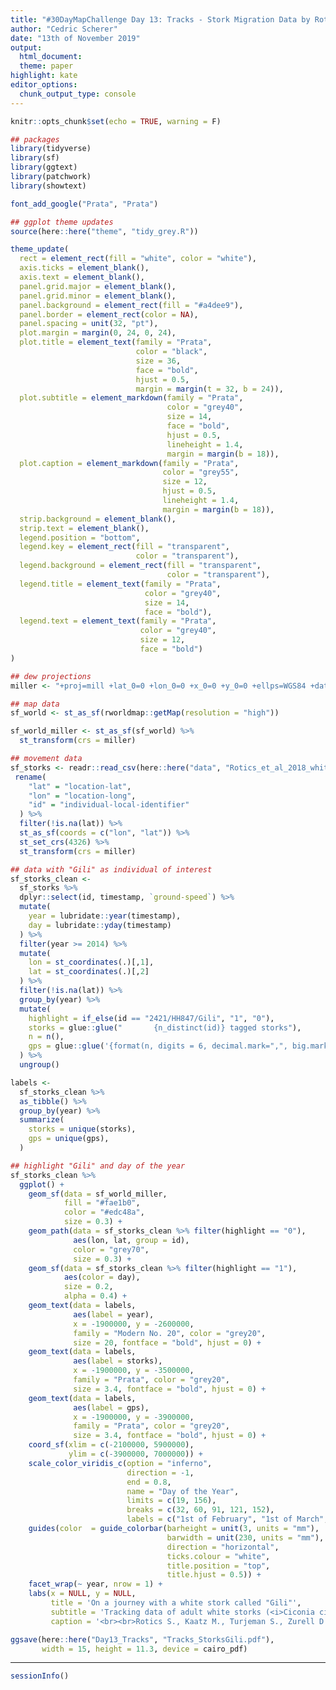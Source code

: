 ```yaml
---
title: "#30DayMapChallenge Day 13: Tracks - Stork Migration Data by Roticas et al. 2018 via Movebank.org"
author: "Cedric Scherer"
date: "13th of November 2019"
output:
  html_document:
  theme: paper
highlight: kate
editor_options:
  chunk_output_type: console
---
```

  
```r
knitr::opts_chunk$set(echo = TRUE, warning = F)
```

```r
## packages
library(tidyverse)
library(sf)
library(ggtext)
library(patchwork)
library(showtext)

font_add_google("Prata", "Prata")

## ggplot theme updates
source(here::here("theme", "tidy_grey.R"))

theme_update(
  rect = element_rect(fill = "white", color = "white"),
  axis.ticks = element_blank(),
  axis.text = element_blank(),
  panel.grid.major = element_blank(),
  panel.grid.minor = element_blank(),
  panel.background = element_rect(fill = "#a4dee9"),
  panel.border = element_rect(color = NA),
  panel.spacing = unit(32, "pt"), 
  plot.margin = margin(0, 24, 0, 24),
  plot.title = element_text(family = "Prata", 
                            color = "black",
                            size = 36,  
                            face = "bold", 
                            hjust = 0.5,
                            margin = margin(t = 32, b = 24)),
  plot.subtitle = element_markdown(family = "Prata", 
                                   color = "grey40", 
                                   size = 14,
                                   face = "bold",
                                   hjust = 0.5, 
                                   lineheight = 1.4,
                                   margin = margin(b = 18)),
  plot.caption = element_markdown(family = "Prata", 
                                  color = "grey55", 
                                  size = 12, 
                                  hjust = 0.5, 
                                  lineheight = 1.4,
                                  margin = margin(b = 18)),
  strip.background = element_blank(),
  strip.text = element_blank(),
  legend.position = "bottom",
  legend.key = element_rect(fill = "transparent", 
                            color = "transparent"),
  legend.background = element_rect(fill = "transparent", 
                                   color = "transparent"),
  legend.title = element_text(family = "Prata", 
                              color = "grey40", 
                              size = 14, 
                              face = "bold"),
  legend.text = element_text(family = "Prata", 
                             color = "grey40", 
                             size = 12,
                             face = "bold")
)
```

```r
## dew projections
miller <- "+proj=mill +lat_0=0 +lon_0=0 +x_0=0 +y_0=0 +ellps=WGS84 +datum=WGS84 +units=m +no_defs"

## map data
sf_world <- st_as_sf(rworldmap::getMap(resolution = "high"))

sf_world_miller <- st_as_sf(sf_world) %>% 
  st_transform(crs = miller)

## movement data
sf_storks <- readr::read_csv(here::here("data", "Rotics_et_al_2018_white_storks.csv")) %>% 
 rename(
    "lat" = "location-lat",
    "lon" = "location-long",
    "id" = "individual-local-identifier"
  ) %>% 
  filter(!is.na(lat)) %>% 
  st_as_sf(coords = c("lon", "lat")) %>% 
  st_set_crs(4326) %>% 
  st_transform(crs = miller)
```

```r
## data with "Gili" as individual of interest
sf_storks_clean <- 
  sf_storks %>% 
  dplyr::select(id, timestamp, `ground-speed`) %>% 
  mutate(
    year = lubridate::year(timestamp), 
    day = lubridate::yday(timestamp)
  ) %>% 
  filter(year >= 2014) %>% 
  mutate(
    lon = st_coordinates(.)[,1],
    lat = st_coordinates(.)[,2]
  ) %>% 
  filter(!is.na(lat)) %>% 
  group_by(year) %>% 
  mutate(
    highlight = if_else(id == "2421/HH847/Gili", "1", "0"),
    storks = glue::glue("       {n_distinct(id)} tagged storks"),
    n = n(),
    gps = glue::glue('{format(n, digits = 6, decimal.mark=",", big.mark=".", small.interval = 3)} GPS locations')
  ) %>% 
  ungroup()

labels <- 
  sf_storks_clean %>% 
  as_tibble() %>% 
  group_by(year) %>% 
  summarize(
    storks = unique(storks),
    gps = unique(gps),
  )

## highlight "Gili" and day of the year
sf_storks_clean %>% 
  ggplot() +
    geom_sf(data = sf_world_miller,
            fill = "#fae1b0", 
            color = "#edc48a",
            size = 0.3) +
    geom_path(data = sf_storks_clean %>% filter(highlight == "0"),
              aes(lon, lat, group = id),
              color = "grey70",
              size = 0.3) +
    geom_sf(data = sf_storks_clean %>% filter(highlight == "1"),
            aes(color = day),
            size = 0.2,
            alpha = 0.4) +
    geom_text(data = labels, 
              aes(label = year),
              x = -1900000, y = -2600000, 
              family = "Modern No. 20", color = "grey20", 
              size = 20, fontface = "bold", hjust = 0) +
    geom_text(data = labels, 
              aes(label = storks),
              x = -1900000, y = -3500000, 
              family = "Prata", color = "grey20", 
              size = 3.4, fontface = "bold", hjust = 0) +
    geom_text(data = labels, 
              aes(label = gps),
              x = -1900000, y = -3900000, 
              family = "Prata", color = "grey20", 
              size = 3.4, fontface = "bold", hjust = 0) +
    coord_sf(xlim = c(-2100000, 5900000), 
             ylim = c(-3900000, 7000000)) +
    scale_color_viridis_c(option = "inferno",
                          direction = -1,
                          end = 0.8,
                          name = "Day of the Year",
                          limits = c(19, 156),
                          breaks = c(32, 60, 91, 121, 152),
                          labels = c("1st of February", "1st of March", "1st of April", "1st of May", "1st of June")) +
    guides(color  = guide_colorbar(barheight = unit(3, units = "mm"),
                                   barwidth = unit(230, units = "mm"),
                                   direction = "horizontal",
                                   ticks.colour = "white",
                                   title.position = "top",
                                   title.hjust = 0.5)) +
    facet_wrap(~ year, nrow = 1) +
    labs(x = NULL, y = NULL,
         title = 'On a journey with a white stork called "Gili"',
         subtitle = 'Tracking data of adult white storks (<i>Ciconia ciconia</i>) for the years 2014–2016. The position of the storks has been estimated via GPS every 5 minutes.<br>The stork with the ID 2421/HH847, lovingly called "Gili", travelled the furthest distance all the way from South Africa back to Germany.',
         caption = '<br><br>Rotics S., Kaatz M., Turjeman S., Zurell D., Wikelski M., Sapir N., Eggers U., Fiedler W., Jeltsch F. & Nathan R. (2018)<br>Early arrival at breeding grounds: Causes, costs and a trade-off with overwintering latitude. <i>J. Anim. Ecol.</i> <b>87</b>:1627–1638. doi: 10.1111/1365-2656.12898.<br><br><br>Visualization by Cédric Scherer')

ggsave(here::here("Day13_Tracks", "Tracks_StorksGili.pdf"),
       width = 15, height = 11.3, device = cairo_pdf)
```

***

```r
sessionInfo()
```
